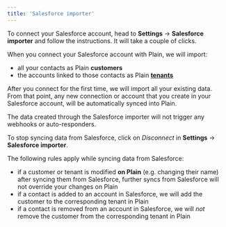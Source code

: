 ```yaml
---
title: 'Salesforce importer'
---
```


To connect your Salesforce account, head to **Settings** → **Salesforce importer** and follow the instructions. It will take a couple of clicks.

When you connect your Salesforce account with Plain, we will import:

- all your contacts as Plain **customers**
- the accounts linked to those contacts as Plain [**tenants**](/tenant-support)

After you connect for the first time, we will import all your existing data. From that point, any new connection or account that you create in your Salesforce account, will be automatically synced into Plain.

<Info>
The data created through the Salesforce importer will not trigger any webhooks or auto-responders.
</Info>

To stop syncing data from Salesforce, click on _Disconnect_ in **Settings** → **Salesforce importer**.

<Note>
The following rules apply while syncing data from Salesforce:

- if a customer or tenant is modified **on Plain** (e.g. changing their name) after syncing them from Salesforce, further syncs from Salesforce will not override your changes on Plain
- if a contact is added to an account in Salesforce, we will add the customer to the corresponding tenant in Plain
- if a contact is removed from an account in Salesforce, we will *not* remove the customer from the corresponding tenant in Plain
</Note>
